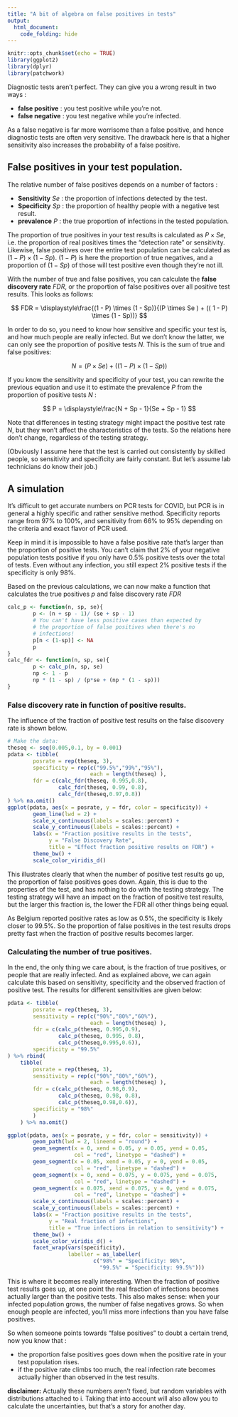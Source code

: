 ```yaml
---
title: "A bit of algebra on false positives in tests"
output: 
  html_document:
    code_folding: hide
---
```


```r
knitr::opts_chunk$set(echo = TRUE)
library(ggplot2)
library(dplyr)
library(patchwork)
```

Diagnostic tests aren't perfect. They can give you a wrong result in two ways :

 - **false positive** : you test positive while you're not.
 - **false negative** : you test negative while you're infected.
 
As a false negative is far more worrisome than a false positive, and hence diagnostic tests are often very sensitive. The drawback here is that a higher sensitivity also increases the probability of a false positive. 

## False positives in your test population.

The relative number of false positives depends on a number of factors :

 - **Sensitivity** *Se* : the proportion of infections detected by the test.
 - **Specificity** *Sp* : the proportion of healthy people with a negative test result.
 - **prevalence** *P* : the true proportion of infections in the tested population.
 
The proportion of true positives in your test results is calculated as $P \times Se$, i.e. the proportion of real positives times the "detection rate" or sensitivity. Likewise, false positives over the entire test population can be calculated as $(1 - P) \times (1 - Sp)$. $(1 - P)$ is here the proportion of true negatives, and a proportion of $(1 - Sp)$ of those will test positive even though they're not ill.

With the number of true and false positives, you can calculate the **false discovery rate** $FDR$, or the proportion of false positives over all positive test results. This looks as follows:

$$
FDR = \displaystyle\frac{(1 - P) \times (1 - Sp)}{(P \times Se ) + (( 1 - P) \times (1 - Sp))}
$$

In order to do so, you need to know how sensitive and specific your test is, and how much people are really infected. But we don't know the latter, we can only see the proportion of positive tests $N$. This is the sum of true and false positives:

$$
N = (P \times Se) + ((1 - P) \times (1 - Sp))
$$

If you know the sensitivity and specificity of your test, you can rewrite the previous equation and use it to estimate the prevalence $P$ from the proportion of positive tests $N$ :

$$
P = \displaystyle\frac{N + Sp - 1}{Se + Sp - 1}
$$

Note that differences in testing strategy might impact the positive test rate $N$, but they won't affect the characteristics of the tests. So the relations here don't change, regardless of the testing strategy.

(Obviously I assume here that the test is carried out consistently by skilled people, so sensitivity and specificity are fairly constant. But let's assume lab technicians do know their job.)

## A simulation

It's difficult to get accurate numbers on PCR tests for COVID, but PCR is in general a highly specific and rather sensitive method. Specificity reports range from 97% to 100%, and sensitivity from 66% to 95% depending on the criteria and exact flavor of PCR used.

Keep in mind it is impossible to have a false positive rate that's larger than the proportion of positive tests. You can't claim that 2% of your negative population tests positive if you only have 0.5% positive tests over the total of tests. Even without any infection, you still expect 2% positive tests if the specificity is only 98%.

Based on the previous calculations, we can now make a function that calculates the true positives $p$ and false discovery rate $FDR$ 
```r
calc_p <- function(n, sp, se){
        p <- (n + sp - 1)/ (se + sp - 1)
        # You can't have less positive cases than expected by
        # the proportion of false positives when there's no
        # infections!
        p[n < (1-sp)] <- NA
        p
}
calc_fdr <- function(n, sp, se){
        p <- calc_p(n, sp, se)
        np <- 1 - p
        np * (1 - sp) / (p*se + (np * (1 - sp)))
}
```


### False discovery rate in function of positive results.

The influence of the fraction of positive test results on the false discovery rate is shown below.

```r
# Make the data:
theseq <- seq(0.005,0.1, by = 0.001)
pdata <- tibble(
        posrate = rep(theseq, 3),
        specificity = rep(c("99.5%","99%","95%"), 
                          each = length(theseq) ),
        fdr = c(calc_fdr(theseq, 0.995,0.8),
                calc_fdr(theseq, 0.99, 0.8),
                calc_fdr(theseq,0.97,0.8))
) %>% na.omit()
ggplot(pdata, aes(x = posrate, y = fdr, color = specificity)) +
        geom_line(lwd = 2) +
        scale_x_continuous(labels = scales::percent) +
        scale_y_continuous(labels = scales::percent) +
        labs(x = "Fraction positive results in the tests",
             y = "False Discovery Rate",
             title = "Effect fraction positive results on FDR") +
        theme_bw() +
        scale_color_viridis_d()
```

This illustrates clearly that when the number of positive test results go up, the proportion of false positives goes down. Again, this is due to the properties of the test, and has nothing to do with the testing strategy. The testing strategy will have an impact on the fraction of positive test results, but the larger this fraction is, the lower the FDR all other things being equal.

As Belgium reported positive rates as low as 0.5%, the specificity is likely closer to 99.5%. So the proportion of false positives in the test results drops pretty fast when the fraction of positive results becomes larger.

### Calculating the number of true positives.

In the end, the only thing we care about, is the fraction of true positives, or people that are really infected. And as explained above, we can again calculate this based on sensitivity, specificity and the observed fraction of positive test. The results for different sensitivities are given below:

```r
pdata <- tibble(
        posrate = rep(theseq, 3),
        sensitivity = rep(c("90%","80%","60%"), 
                          each = length(theseq) ),
        fdr = c(calc_p(theseq, 0.995,0.9),
                calc_p(theseq, 0.995, 0.8),
                calc_p(theseq,0.995,0.6)),
        specificity = "99.5%"
) %>% rbind(
    tibble(
        posrate = rep(theseq, 3),
        sensitivity = rep(c("90%","80%","60%"), 
                          each = length(theseq) ),
        fdr = c(calc_p(theseq, 0.98,0.9),
                calc_p(theseq, 0.98, 0.8),
                calc_p(theseq,0.98,0.6)),
        specificity = "98%"
        )
    ) %>% na.omit()

ggplot(pdata, aes(x = posrate, y = fdr, color = sensitivity)) +
        geom_path(lwd = 2, lineend = "round") +
        geom_segment(x = 0, xend = 0.05, y = 0.05, yend = 0.05,
                     col = "red", linetype = "dashed") +
        geom_segment(x = 0.05, xend = 0.05, y = 0, yend = 0.05,
                     col = "red", linetype = "dashed") +
        geom_segment(x = 0, xend = 0.075, y = 0.075, yend = 0.075,
                     col = "red", linetype = "dashed") +
        geom_segment(x = 0.075, xend = 0.075, y = 0, yend = 0.075,
                     col = "red", linetype = "dashed") +
        scale_x_continuous(labels = scales::percent) +
        scale_y_continuous(labels = scales::percent) +
        labs(x = "Fraction positive results in the tests",
             y = "Real fraction of infections",
             title = "True infections in relation to sensitivity") +
        theme_bw() +
        scale_color_viridis_d() +
        facet_wrap(vars(specificity),
                   labeller = as_labeller(
                           c("98%" = "Specificity: 98%",
                             "99.5%" = "Specificity: 99.5%")))

```

This is where it becomes really interesting. When the fraction of positive test results goes up, at one point the real fraction of infections becomes actually larger than the positive tests. This also makes sense: when your infected population grows, the number of false negatives grows. So when enough people are infected, you'll miss more infections than you have false positives.

So when someone points towards "false positives" to doubt a certain trend, now you know that :

 - the proportion false positives goes down when the positive rate in your test population rises.
 - if the positive rate climbs too much, the real infection rate becomes actually higher than observed in the test results.
 
**disclaimer:** Actually these numbers aren't fixed, but random variables with distributions attached to i. Taking that into account will also allow you to calculate the uncertainties, but that's a story for another day.
